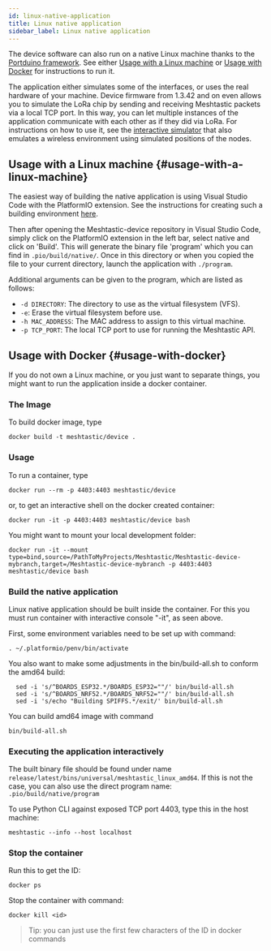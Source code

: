 ```yaml
---
id: linux-native-application
title: Linux native application
sidebar_label: Linux native application
---
```


The device software can also run on a native Linux machine thanks to the [Portduino framework](https://github.com/geeksville/framework-portduino). 
See either [Usage with a Linux machine](#usage-with-a-linux-machine) or [Usage with Docker](#usage-with-docker) for instructions to run it. 

The application either simulates some of the interfaces, or uses the real hardware of your machine. 
Device firmware from 1.3.42 and on even allows you to simulate the LoRa chip by sending and receiving Meshtastic packets via a local TCP port. 
In this way, you can let multiple instances of the application communicate with each other as if they did via LoRa. 
For instructions on how to use it, see the [interactive simulator](https://github.com/GUVWAF/Meshtasticator/blob/master/INTERACTIVE_SIM.md) that also emulates a wireless environment using simulated positions of the nodes. 

## Usage with a Linux machine {#usage-with-a-linux-machine}
The easiest way of building the native application is using Visual Studio Code with the PlatformIO extension. 
See the instructions for creating such a building environment [here](/docs/developers/Firmware/build). 

Then after opening the Meshtastic-device repository in Visual Studio Code, simply click on the PlatformIO extension in the left bar, select native and click on 'Build'. 
This will generate the binary file 'program' which you can find in `.pio/build/native/`. 
Once in this directory or when you copied the file to your current directory, launch the application with `./program`. 

Additional arguments can be given to the program, which are listed as follows: 
- `-d DIRECTORY`: The directory to use as the virtual filesystem (VFS). 
- `-e`: Erase the virtual filesystem before use. 
- `-h MAC_ADDRESS`: The MAC address to assign to this virtual machine. 
- `-p TCP_PORT`: The local TCP port to use for running the Meshtastic API. 

## Usage with Docker {#usage-with-docker}

If you do not own a Linux machine, or you just want to separate things, you might want
to run the application inside a docker container. 

### The Image

To build docker image, type

`docker build -t meshtastic/device .`

### Usage

To run a container, type

`docker run --rm -p 4403:4403 meshtastic/device`

or, to get an interactive shell on the docker created container:

`docker run -it -p 4403:4403 meshtastic/device bash`

You might want to mount your local development folder:

`docker run -it --mount type=bind,source=/PathToMyProjects/Meshtastic/Meshtastic-device-mybranch,target=/Meshtastic-device-mybranch -p 4403:4403 meshtastic/device bash`

### Build the native application

Linux native application should be built inside the container.
For this you must run container with interactive console
"-it", as seen above.

First, some environment variables need to be set up with command:

`. ~/.platformio/penv/bin/activate`

You also want to make some adjustments in the bin/build-all.sh to conform the amd64 build:

```
  sed -i 's/^BOARDS_ESP32.*/BOARDS_ESP32=""/' bin/build-all.sh
  sed -i 's/^BOARDS_NRF52.*/BOARDS_NRF52=""/' bin/build-all.sh
  sed -i 's/echo "Building SPIFFS.*/exit/' bin/build-all.sh
```

You can build amd64 image with command

`bin/build-all.sh`

### Executing the application interactively

The built binary file should be found under name
`release/latest/bins/universal/meshtastic_linux_amd64`.
If this is not the case, you can also use the direct program name:
`.pio/build/native/program`

To use Python CLI against exposed TCP port 4403,
type this in the host machine:

`meshtastic --info --host localhost`

### Stop the container

Run this to get the ID:

`docker ps`

Stop the container with command:

`docker kill <id>`

> Tip: you can just use the first few characters of the ID in docker commands
